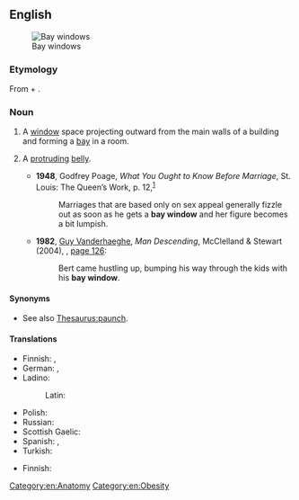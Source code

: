 ==English==
{{wikipedia}}
[[Image:Bay Windows.JPG|thumb|right|Bay windows]]

===Etymology===
From {{m|en|bay}} + {{m|en|window}}.

===Noun===
{{en-noun}}

# {{lb|en|architecture}} A [[window]] space projecting outward from the main walls of a building and forming a [[bay]] in a room.
# {{lb|en|figuratively}} A [[protruding]] [[belly]].
#* '''1948''', Godfrey Poage, ''What You Ought to Know Before Marriage'', St. Louis: The Queen’s Work, p. 12,<sup>[https://archive.org/details/whatyououghttokn00poag]</sup>
#*: Marriages that are based only on sex appeal generally fizzle out as soon as he gets a '''bay window''' and her figure becomes a bit lumpish.
#* '''1982''', [[w:Guy Vanderhaeghe|Guy Vanderhaeghe]], ''Man Descending'', McClelland & Stewart (2004), {{ISBN|0771086903}}, [http://books.google.com/books?id=VUYNAq1qVTcC&pg=PA126 page 126]:
#*: Bert came hustling up, bumping his way through the kids with his '''bay window'''.

====Synonyms====
* {{sense|protruding belly}} See also [[Thesaurus:paunch]].

====Translations====
{{trans-top|type of window}}
* Finnish: {{t|fi|erkkeri-ikkuna}}, {{t+|fi|erkkeri}}
* German: {{t+|de|Erker}}, {{t|de|Erkerfenster|n}}
* Ladino:
*: Latin: {{t|lad|djumba|f}}
{{trans-mid}}
* Polish: {{t+|pl|wykusz|m}}
* Russian: {{t+|ru|э́ркер|m}}
* Scottish Gaelic: {{t|gd|uinneag cearcaill|f}}
* Spanish: {{t|es|ventana de bahía|f}}, {{t|es|ventana saliente|f}}
* Turkish: {{t+|tr|cumba}}
{{trans-bottom}}

{{trans-top|protruding belly}}
* Finnish: {{t|fi|pömppömaha}}
{{trans-mid}}
{{trans-bottom}}

[[Category:en:Anatomy]]
[[Category:en:Obesity]]